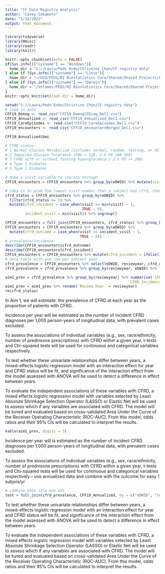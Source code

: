 ---
title: "CF Data Registry Analysis"
author: "Casey Sakamoto"
date: "3/18/2022"
output: html_document
---

```{r setup, include=FALSE}
library(tidyverse)
library(Hmisc)
library(readr)
library(knitr)

knitr::opts_chunk$set(echo = FALSE)
if(Sys.info()["sysname"] == "Windows"){
  home_dir = "S://Laura/Peds Endo/Christine Chan/CF registry data"
} else if (Sys.info()["sysname"] == "Linux"){
  home_dir = "~/UCD/PEDS/RI Biostatistics Core/Shared/Shared Projects/Laura/Peds Endo/Christine Chan/CF registry data"
} else if (Sys.info()["sysname"] == "Darwin"){
  home_dir = "/Volumes/PEDS/RI Biostatistics Core/Shared/Shared Projects/Laura/Peds Endo/Christine Chan/CF registry data"
}
knitr::opts_knit$set(root.dir = home_dir)
```

```{r data load in, include=FALSE}
setwd("S://Laura/Peds Endo/Christine Chan/CF registry data")
# load in data 
CFF19_Demog <- read_csv("CFF19_DemogCFDiag_Del1.csv")
CFF19_Annualized <- read_csv("CFF19_Annualized_Del1.csv")
CFF19_CareEpisodes <- read_csv("CFF19_CareEpisodes_Del1.csv")
CFF19_encounters <- read_csv("CFF19_encountersMerged_Del1.csv")

CFF19_Annualized$bmi
```

```{r aim 1 code, include=FALSE}
# CFRD_status:
# 1	Normal Glucose Metabolism (includes normal, random, fasting, or OGTT)
# 2	Impaired Glucose Tolerance (FBG < 126, 2-h PG 140-199)
# 3	CFRD with or without fasting hyperglycemia ( 2-h PG >= 200)
# 4	Type 1 Diabetes
# 5	Type 2 Diabetes

# make a visit variable to iterate through
CFF19_encounters = CFF19_encounters %>% group_by(eDWID) %>% mutate(visit = row_number()) %>% ungroup()

# idea is to grab the lowest visit number that a subject has cfrd, then they have cfrd for the remainder of the visits
cfrd_status = CFF19_encounters %>% group_by(eDWID) %>% 
  filter(cfrd_status == 3) %>%
  mutate(cfrd_incident = case_when(visit == min(visit) ~ 1,
                                   TRUE ~ 0),
         incident_visit = min(visit)) %>% ungroup()

CFF19_encounters = full_join(CFF19_encounters, cfrd_status) %>% group_by(eDWID) %>% fill(incident_visit, .direction = "downup")
CFF19_encounters = CFF19_encounters %>% group_by(eDWID) %>% 
  mutate(cfrd_outcome = case_when(visit >= incident_visit ~ 1,
                                  TRUE ~ 0))
# prevalence/incidence
describe(CFF19_encounters$cfrd_outcome)
describe(CFF19_encounters$cfrd_incident)
CFF19_encounters = CFF19_encounters %>% mutate(cfrd_incident = ifelse(is.na(cfrd_incident), 0, cfrd_incident))
# data table with one row per subject year
cfrd_prevalence = CFF19_encounters %>% select(eDWID, reviewyear, cfrd_outcome, cfrd_incident) %>% distinct()
cfrd_prevalence = cfrd_prevalence %>% group_by(reviewyear, eDWID) %>% filter(cfrd_incident == max(cfrd_incident))

aim1_prev = cfrd_prevalence %>% group_by(reviewyear) %>% summarise(`CFRD Prevalence` = mean(cfrd_outcome),
                                                        `CFRD Incidence` = mean(cfrd_incident)*1000)
aim1_prev = aim1_prev %>% rename(`Review Year` = reviewyear)
rm(cfrd_status)
```

In Aim 1, we will estimate:
the prevalence of CFRD at each year as the proportion of patients with CFRD.

Incidence per year will be estimated as the number of incident CFRD diagnoses per 1,000 person-years of longitudinal data, with prevalent cases excluded.

To assess the associations of individual variables (e.g., sex, race/ethnicity, number of prednisone prescriptions) with CFRD within a given year, t-tests and Chi-squared tests will be used for continuous and categorical variables respectively.

To test whether these univariate relationships differ between years, a mixed-effects logistic regression model with an interaction effect for year and CFRD status will be fit, and significance of the interaction effect from the model assessed with ANOVA will be used to detect a difference in effect between years. 

To evaluate the independent associations of these variables with CFRD, a mixed effects logistic regression model with variables selected by Least Absolute Shrinkage Selection Operator (LASSO) or Elastic Net will be used to assess which if any variables are associated with CFRD. The model will be tuned and evaluated based on cross-validated Area Under the Curve of the Receiver Operating Characteristic (ROC-AUC). From this model, odds ratios and their 95% CIs will be calculated to interpret the results. 


```{r Aim 1 Prev}
kable(aim1_prev, digits = 3)
```
Incidence per year will is estimated as the number of incident CFRD diagnoses per 1,000 person-years of longitudinal data, with prevalent cases excluded.

To assess the associations of individual variables (e.g., sex, race/ethnicity, number of prednisone prescriptions) with CFRD within a given year, t-tests and Chi-squared tests will be used for continuous and categorical variables respectively.-- use annualized data and combine with the outcome for easy 1 subjvis/yr
```{r ttests}
# combine data into one set
test = full_join(cfrd_prevalence, CFF19_Annualized, by = c("eDWID", "reviewyear" = "ReviewYear")) %>% distinct()
```


To test whether these univariate relationships differ between years, a mixed-effects logistic regression model with an interaction effect for year and CFRD status will be fit, and significance of the interaction effect from the model assessed with ANOVA will be used to detect a difference in effect between years. 

To evaluate the independent associations of these variables with CFRD, a mixed effects logistic regression model with variables selected by Least Absolute Shrinkage Selection Operator (LASSO) or Elastic Net will be used to assess which if any variables are associated with CFRD. The model will be tuned and evaluated based on cross-validated Area Under the Curve of the Receiver Operating Characteristic (ROC-AUC). From this model, odds ratios and their 95% CIs will be calculated to interpret the results. 
